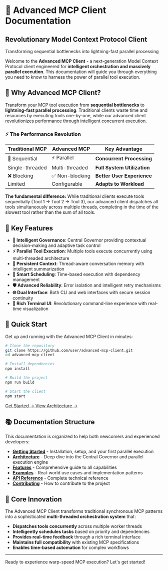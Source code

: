 
# 🚀 Advanced MCP Client Documentation

<div className="bg-gradient-to-r from-blue-500 to-purple-600 text-white p-6 rounded-lg my-8">
  <h2 className="text-2xl font-bold mb-2">Revolutionary Model Context Protocol Client</h2>
  <p className="text-lg">Transforming sequential bottlenecks into lightning-fast parallel processing</p>
</div>

Welcome to the **Advanced MCP Client** - a next-generation Model Context Protocol client engineered for **intelligent orchestration and massively parallel execution**. This documentation will guide you through everything you need to know to harness the power of parallel tool execution.

## 🌟 Why Advanced MCP Client?

Transform your MCP tool execution from **sequential bottlenecks** to **lightning-fast parallel processing**. Traditional clients waste time and resources by executing tools one-by-one, while our advanced client revolutionizes performance through intelligent concurrent execution.

### ⚡ The Performance Revolution

| Traditional MCP | Advanced MCP | Key Advantage |
|---|---|---|
| 🐌 Sequential | ⚡ Parallel | **Concurrent Processing** |
| Single-threaded | Multi-threaded | **Full System Utilization** |
| ❌ Blocking | ✅ Non-blocking | **Better User Experience** |
| Limited | Configurable | **Adapts to Workload** |

**The fundamental difference:** While traditional clients execute tools sequentially (Tool 1 → Tool 2 → Tool 3), our advanced client dispatches all tools simultaneously across multiple threads, completing in the time of the slowest tool rather than the sum of all tools.

## 🎯 Key Features

- **🧠 Intelligent Governance**: Central Governor providing contextual decision-making and adaptive task control
- **⚡ Parallel Tool Execution**: Multiple tools execute concurrently using multi-threaded architecture
- **💾 Persistent Context**: Thread-aware conversation memory with intelligent summarization
- **🎯 Smart Scheduling**: Time-based execution with dependency management
- **🛡️ Advanced Reliability**: Error isolation and intelligent retry mechanisms
- **🌐 Dual Interface**: Both CLI and web interfaces with secure session continuity
- **🎨 Rich Terminal UI**: Revolutionary command-line experience with real-time visualization

## 🚀 Quick Start

Get up and running with the Advanced MCP Client in minutes:

```bash
# Clone the repository
git clone https://github.com/user/advanced-mcp-client.git
cd advanced-mcp-client

# Install dependencies
npm install

# Build the project
npm run build

# Start the client
npm start
```

<div className="mt-8 flex gap-4">
  <a href="/getting-started" className="inline-flex items-center justify-center rounded-md bg-blue-600 px-6 py-3 text-sm font-medium text-white shadow transition-colors hover:bg-blue-700 focus-visible:outline-none focus-visible:ring-1 focus-visible:ring-blue-950">
    Get Started →
  </a>
  <a href="/architecture" className="inline-flex items-center justify-center rounded-md border border-gray-200 bg-white px-6 py-3 text-sm font-medium text-gray-900 shadow-sm transition-colors hover:bg-gray-50 focus-visible:outline-none focus-visible:ring-1 focus-visible:ring-gray-950">
    View Architecture →
  </a>
</div>

## 📚 Documentation Structure

This documentation is organized to help both newcomers and experienced developers:

- **[Getting Started](/getting-started)** - Installation, setup, and your first parallel execution
- **[Architecture](/architecture)** - Deep dive into the Central Governor and parallel execution engine
- **[Features](/features)** - Comprehensive guide to all capabilities
- **[Examples](/examples)** - Real-world use cases and implementation patterns
- **[API Reference](/api)** - Complete technical reference
- **[Contributing](/contributing)** - How to contribute to the project

## 🎯 Core Innovation

The Advanced MCP Client transforms traditional synchronous MCP patterns into a sophisticated **multi-threaded orchestration system** that:

- **Dispatches tools concurrently** across multiple worker threads
- **Intelligently schedules tasks** based on priority and dependencies  
- **Provides real-time feedback** through a rich terminal interface
- **Maintains full compatibility** with existing MCP specifications
- **Enables time-based automation** for complex workflows

---

<div className="text-center text-gray-600 dark:text-gray-400 mt-12">
  Ready to experience warp-speed MCP execution? Let's get started!
</div>
